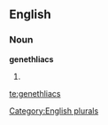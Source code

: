 
==English==

===Noun===
'''genethliacs'''

# {{plural of|[[genethliac]]}}

[[Category:English plurals]]

[[te:genethliacs]]